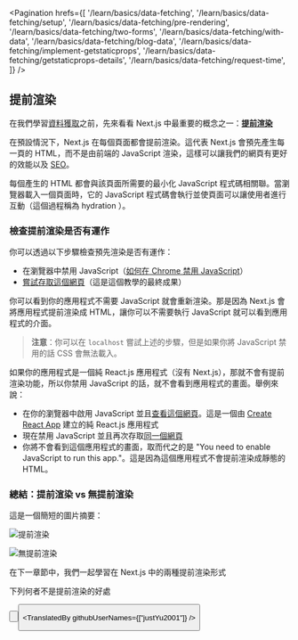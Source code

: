 
<Pagination
  hrefs={[
    '/learn/basics/data-fetching',
    '/learn/basics/data-fetching/setup',
    '/learn/basics/data-fetching/pre-rendering',
    '/learn/basics/data-fetching/two-forms',
    '/learn/basics/data-fetching/with-data',
    '/learn/basics/data-fetching/blog-data',
    '/learn/basics/data-fetching/implement-getstaticprops',
    '/learn/basics/data-fetching/getstaticprops-details',
    '/learn/basics/data-fetching/request-time',
  ]}
/>

## 提前渲染

在我們學習<a href="/docs/basic-features/data-fetching/overview" target="_blank">資料獲取</a>之前，先來看看 Next.js 中最重要的概念之一：<a href="/docs/basic-features/pages#pre-rendering" target="_blank"><strong>提前渲染</strong></a>

在預設情況下，Next.js 在每個頁面都會提前渲染。這代表 Next.js 會預先產生每一頁的 HTML，而不是由前端的 JavaScript 渲染，這樣可以讓我們的網頁有更好的效能以及 <a href="https://en.wikipedia.org/wiki/Search_engine_optimization" target="_blank">SEO</a>。

每個產生的 HTML 都會與該頁面所需要的最小化 JavaScript 程式碼相關聯。當瀏覽器載入一個頁面時，它的 JavaScript 程式碼會執行並使頁面可以讓使用者進行互動（這個過程稱為 hydration ）。

### 檢查提前渲染是否有運作

你可以透過以下步驟檢查預先渲染是否有運作：
  - 在瀏覽器中禁用 JavaScript（<a href="https://developer.chrome.com/docs/devtools/javascript/disable/" target="_blank">如何在 Chrome 禁用 JavaScript</a>）
  - <a href="https://next-learn-starter.vercel.app/" target="_blank">嘗試存取這個網頁</a>（這是這個教學的最終成果）

你可以看到你的應用程式不需要 JavaScript 就會重新渲染。那是因為 Next.js 會將應用程式提前渲染成 HTML，讓你可以不需要執行 JavaScript 就可以看到應用程式的介面。

> **注意**：你可以在 `localhost` 嘗試上述的步驟，但是如果你將 JavaScript 禁用的話 CSS 會無法載入。

如果你的應用程式是一個純 React.js 應用程式（沒有 Next.js），那就不會有提前渲染功能，所以你禁用 JavaScript 的話，就不會看到應用程式的畫面。舉例來說：
- 在你的瀏覽器中啟用 JavaScript 並且<a href="https://create-react-template.vercel.app/" target="_blank">查看這個網頁</a>。這是一個由 <a href="https://create-react-app.dev/" target="_blank">Create React App</a> 建立的純 React.js 應用程式
- 現在禁用 JavaScript 並且再次存取<a href="https://create-react-template.vercel.app/" target="_blank">同一個網頁</a>
- 你將不會看到這個應用程式的畫面，取而代之的是 "You need to enable JavaScript to run this app."。這是因為這個應用程式不會提前渲染成靜態的 HTML。

### 總結：提前渲染 vs 無提前渲染

這是一個簡短的圖片摘要：

![提前渲染](https://nextjs.org/static/images/learn/data-fetching/pre-rendering.png "提前渲染")

![無提前渲染](https://nextjs.org/static/images/learn/data-fetching/no-pre-rendering.png "無提前渲染")

在下一章節中，我們一起學習在 Next.js 中的兩種提前渲染形式

<Quiz>
    <QuizHeading type={QuizType.quickReview}>
        下列何者不是提前渲染的好處
    </QuizHeading>
    <QuizOptionGroup>
        <QuizOption text="SEO 優化"/>
        <QuizOption text="讓你的應用程式可以不需要 JavaScript 也能運作"/>
        <QuizOption text="讓你的應用程式只能在伺服器端運作" isCorrect/>
    </QuizOptionGroup>
</Quiz>

<Button
  content="返回上一頁 ←"
  url="/learn/basics/data-fetching/setup"
  basicStyle="text-white bg-[#0070f3]"
  hoverStyle="hover:opacity-90"
/>

<Button
  content="前往下一頁 →"
  url="/learn/basics/data-fetching/two-forms"
  basicStyle="text-white bg-[#0070f3]"
  hoverStyle="hover:opacity-90"
/>


<TranslatedBy githubUserNames={["justYu2001"]} />